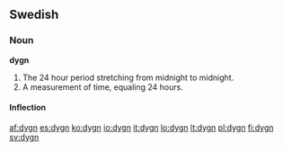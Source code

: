 ==Swedish==

===Noun===
'''dygn'''

# The 24 hour period stretching from midnight to midnight.
# A measurement of time, equaling 24 hours.

====Inflection====
{{sv-noun|gender=Neuter|dygn|dygnet|dygn|dygnen|dygns|dygnets|dygns|dygnens}}

[[af:dygn]]
[[es:dygn]]
[[ko:dygn]]
[[io:dygn]]
[[it:dygn]]
[[lo:dygn]]
[[lt:dygn]]
[[pl:dygn]]
[[fi:dygn]]
[[sv:dygn]]